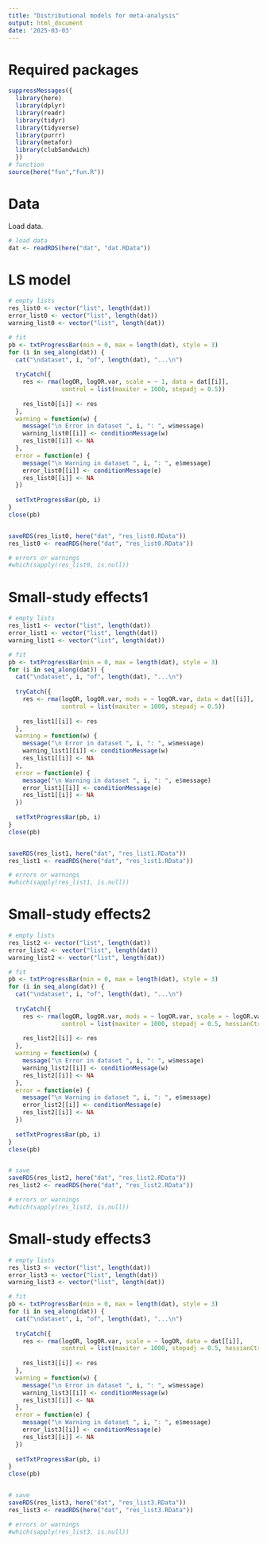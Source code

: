 ---
title: "Distributional models for meta-analysis"
output: html_document
date: '2025-03-03'
---

# Required packages

```{r, warning=FALSE}
suppressMessages({
  library(here)
  library(dplyr)
  library(readr)
  library(tidyr) 
  library(tidyverse)
  library(purrr)
  library(metafor)
  library(clubSandwich)
  }) 
# function
source(here("fun","fun.R"))
```

# Data

Load data.

```{r}
# load data
dat <- readRDS(here("dat", "dat.RData"))
```

# LS model

```{r}
# empty lists
res_list0 <- vector("list", length(dat))  
error_list0 <- vector("list", length(dat))  
warning_list0 <- vector("list", length(dat)) 

# fit
pb <- txtProgressBar(min = 0, max = length(dat), style = 3)
for (i in seq_along(dat)) {
  cat("\ndataset", i, "of", length(dat), "...\n") 
  
  tryCatch({
    res <- rma(logOR, logOR.var, scale = ~ 1, data = dat[[i]], 
               control = list(maxiter = 1000, stepadj = 0.5))
    
    res_list0[[i]] <- res
  },
  warning = function(w) {
    message("\n Error in dataset ", i, ": ", w$message)
    warning_list0[[i]] <- conditionMessage(w)  
    res_list0[[i]] <- NA  
  },
  error = function(e) {
    message("\n Warning in dataset ", i, ": ", e$message)
    error_list0[[i]] <- conditionMessage(e)  
    res_list0[[i]] <- NA 
  })
  
  setTxtProgressBar(pb, i)
}
close(pb)


saveRDS(res_list0, here("dat", "res_list0.RData"))
res_list0 <- readRDS(here("dat", "res_list0.RData"))

# errors or warnings
#which(sapply(res_list0, is.null))
```



# Small-study effects1

```{r}
# empty lists
res_list1 <- vector("list", length(dat))  
error_list1 <- vector("list", length(dat))  
warning_list1 <- vector("list", length(dat)) 

# fit
pb <- txtProgressBar(min = 0, max = length(dat), style = 3)
for (i in seq_along(dat)) {
  cat("\ndataset", i, "of", length(dat), "...\n") 
  
  tryCatch({
    res <- rma(logOR, logOR.var, mods = ~ logOR.var, data = dat[[i]], 
               control = list(maxiter = 1000, stepadj = 0.5))
    
    res_list1[[i]] <- res
  },
  warning = function(w) {
    message("\n Error in dataset ", i, ": ", w$message)
    warning_list1[[i]] <- conditionMessage(w)  
    res_list1[[i]] <- NA  
  },
  error = function(e) {
    message("\n Warning in dataset ", i, ": ", e$message)
    error_list1[[i]] <- conditionMessage(e)  
    res_list1[[i]] <- NA 
  })
  
  setTxtProgressBar(pb, i)
}
close(pb)


saveRDS(res_list1, here("dat", "res_list1.RData"))
res_list1 <- readRDS(here("dat", "res_list1.RData"))

# errors or warnings
#which(sapply(res_list1, is.null))
```


# Small-study effects2

```{r}
# empty lists
res_list2 <- vector("list", length(dat))  
error_list2 <- vector("list", length(dat))  
warning_list2 <- vector("list", length(dat)) 

# fit
pb <- txtProgressBar(min = 0, max = length(dat), style = 3)
for (i in seq_along(dat)) {
  cat("\ndataset", i, "of", length(dat), "...\n") 
  
  tryCatch({
    res <- rma(logOR, logOR.var, mods = ~ logOR.var, scale = ~ logOR.var, data = dat[[i]], 
               control = list(maxiter = 1000, stepadj = 0.5, hessianCtrl=list(r=8)))
    
    res_list2[[i]] <- res
  },
  warning = function(w) {
    message("\n Error in dataset ", i, ": ", w$message)
    warning_list2[[i]] <- conditionMessage(w)  
    res_list2[[i]] <- NA  
  },
  error = function(e) {
    message("\n Warning in dataset ", i, ": ", e$message)
    error_list2[[i]] <- conditionMessage(e)  
    res_list2[[i]] <- NA 
  })
  
  setTxtProgressBar(pb, i)
}
close(pb)


# save
saveRDS(res_list2, here("dat", "res_list2.RData"))
res_list2 <- readRDS(here("dat", "res_list2.RData"))

# errors or warnings
#which(sapply(res_list2, is.null))
```


# Small-study effects3

```{r}
# empty lists
res_list3 <- vector("list", length(dat))  
error_list3 <- vector("list", length(dat))  
warning_list3 <- vector("list", length(dat)) 

# fit
pb <- txtProgressBar(min = 0, max = length(dat), style = 3)
for (i in seq_along(dat)) {
  cat("\ndataset", i, "of", length(dat), "...\n") 
  
  tryCatch({
    res <- rma(logOR, logOR.var, scale = ~ logOR, data = dat[[i]], 
               control = list(maxiter = 1000, stepadj = 0.5, hessianCtrl=list(r=8)))
    
    res_list3[[i]] <- res
  },
  warning = function(w) {
    message("\n Error in dataset ", i, ": ", w$message)
    warning_list3[[i]] <- conditionMessage(w)  
    res_list3[[i]] <- NA  
  },
  error = function(e) {
    message("\n Warning in dataset ", i, ": ", e$message)
    error_list3[[i]] <- conditionMessage(e)  
    res_list3[[i]] <- NA 
  })
  
  setTxtProgressBar(pb, i)
}
close(pb)


# save
saveRDS(res_list3, here("dat", "res_list3.RData"))
res_list3 <- readRDS(here("dat", "res_list3.RData"))

# errors or warnings
#which(sapply(res_list3, is.null))
```
